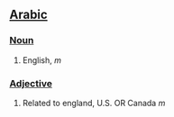 ==[[Arabic]]==
===[[Noun]]===
#English, ''m''
===[[Adjective]]===
#Related to england, U.S. OR Canada ''m''